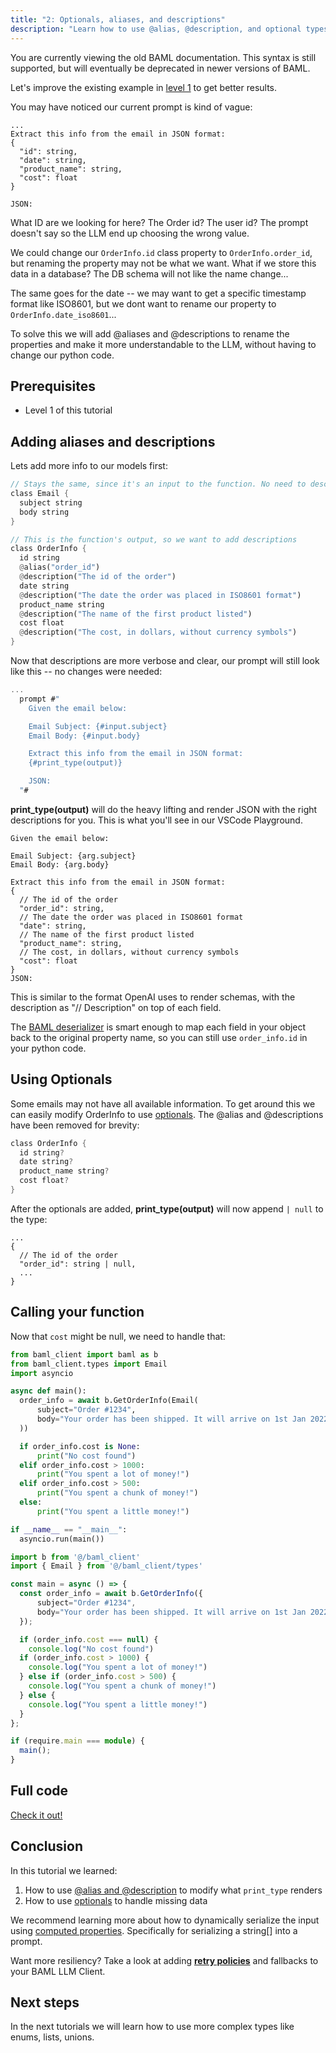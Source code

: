 ```yaml
---
title: "2: Optionals, aliases, and descriptions"
description: "Learn how to use @alias, @description, and optional types"
---
```

<Warning>
    You are currently viewing the old BAML documentation. This syntax is still supported, but will eventually be deprecated in newer versions of BAML.
</Warning>

Let's improve the existing example in [level 1](./level1) to get better results.

You may have noticed our current prompt is kind of vague:

```
...
Extract this info from the email in JSON format:
{
  "id": string,
  "date": string,
  "product_name": string,
  "cost": float
}

JSON:
```

What ID are we looking for here? The Order id? The user id? The prompt doesn't say so the LLM end up choosing the wrong value.

We could change our `OrderInfo.id` class property to `OrderInfo.order_id`, but renaming the property may not be what we want. What if we store this data in a database? The DB schema will not like the name change...

The same goes for the date -- we may want to get a specific timestamp format like ISO8601, but we dont want to rename our property to `OrderInfo.date_iso8601`...

To solve this we will add @aliases and @descriptions to rename the properties and make it more understandable to the LLM, without having to change our python code.

## Prerequisites

- Level 1 of this tutorial

## Adding aliases and descriptions

Lets add more info to our models first:

```rust
// Stays the same, since it's an input to the function. No need to describe these fields.
class Email {
  subject string
  body string
}

// This is the function's output, so we want to add descriptions
class OrderInfo {
  id string
  @alias("order_id")
  @description("The id of the order")
  date string
  @description("The date the order was placed in ISO8601 format")
  product_name string
  @description("The name of the first product listed")
  cost float
  @description("The cost, in dollars, without currency symbols")
}
```

Now that descriptions are more verbose and clear, our prompt will still look like this -- no changes were needed:

```rust
...
  prompt #"
    Given the email below:

    Email Subject: {#input.subject}
    Email Body: {#input.body}

    Extract this info from the email in JSON format:
    {#print_type(output)}

    JSON:
  "#
```

**print_type(output)** will do the heavy lifting and render JSON with the right descriptions for you. This is what you'll see in our VSCode Playground.

```text
Given the email below:

Email Subject: {arg.subject}
Email Body: {arg.body}

Extract this info from the email in JSON format:
{
  // The id of the order
  "order_id": string,
  // The date the order was placed in ISO8601 format
  "date": string,
  // The name of the first product listed
  "product_name": string,
  // The cost, in dollars, without currency symbols
  "cost": float
}
JSON:
```
<Note>
This is similar to the format OpenAI uses to render schemas, with the description as "// Description" on top of each field.
</Note>

The [BAML deserializer](/v3/syntax/prompt_engineering/type-deserializer) is smart enough to map each field in your object back to the original property name, so you can still use `order_info.id` in your python code.

## Using Optionals

Some emails may not have all available information. To get around this we can easily modify OrderInfo to use [optionals](/v3/syntax/type#optional). The @alias and @descriptions have been removed for brevity:

```rust
class OrderInfo {
  id string?
  date string?
  product_name string?
  cost float?
}
```

After the optionals are added, **print_type(output)** will now append `| null` to the type:

```
...
{
  // The id of the order
  "order_id": string | null,
  ...
}

```

## Calling your function

Now that `cost` might be null, we need to handle that:

<CodeGroup>

```python Python
from baml_client import baml as b
from baml_client.types import Email
import asyncio

async def main():
  order_info = await b.GetOrderInfo(Email(
      subject="Order #1234",
      body="Your order has been shipped. It will arrive on 1st Jan 2022. Product: iPhone 13. Cost: $999.99"
  ))

  if order_info.cost is None:
      print("No cost found")
  elif order_info.cost > 1000:
      print("You spent a lot of money!")
  elif order_info.cost > 500:
      print("You spent a chunk of money!")
  else:
      print("You spent a little money!")

if __name__ == "__main__":
  asyncio.run(main())
```

```typescript TypeScript
import b from '@/baml_client'
import { Email } from '@/baml_client/types'

const main = async () => {
  const order_info = await b.GetOrderInfo({
      subject="Order #1234",
      body="Your order has been shipped. It will arrive on 1st Jan 2022. Product: iPhone 13. Cost: $999.99"
  });

  if (order_info.cost === null) {
    console.log("No cost found")
  if (order_info.cost > 1000) {
    console.log("You spent a lot of money!")
  } else if (order_info.cost > 500) {
    console.log("You spent a chunk of money!")
  } else {
    console.log("You spent a little money!")
  }
};

if (require.main === module) {
  main();
}
```

</CodeGroup>

## Full code
[Check it out!](https://github.com/BoundaryML/baml-examples/blob/main/tutorials/baml_src/extraction-guide/main.baml)

## Conclusion

In this tutorial we learned:

1. How to use [@alias and
    @description](/v3/syntax/prompt_engineering/class#property-attributes) to modify
    what `print_type` renders
1. How to use [optionals](/v3/syntax/type#optional) to handle missing data

We recommend learning more about how to dynamically serialize the input using
[computed properties](/v3/syntax/class#computed-properties). Specifically for
serializing a string[] into a prompt.

Want more resiliency? Take a look at adding [**retry
policies**](/v3/syntax/client/retry) and fallbacks to your BAML LLM Client.

## Next steps

In the next tutorials we will learn how to use more complex types like enums, lists, unions.
